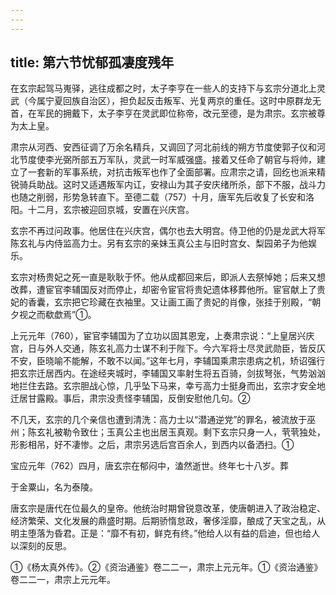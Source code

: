 ```yaml
---
---
---
```

title: 第六节忧郁孤凄度残年
---



在玄宗起驾马嵬驿，逃往成都之时，太子李亨在一些人的支持下与玄宗分道北上灵武（今属宁夏回族自治区），担负起反击叛军、光复两京的重任。这时中原群龙无首，在军民的拥戴下，太子李亨在灵武即位称帝，改元至德，是为肃宗。玄宗被尊为太上皇。

肃宗从河西、安西征调了万余名精兵，又调回了河北前线的朔方节度使郭子仪和河北节度使李光弼所部五万军队，灵武一时军威强盛。接着又任命了朝官与将帅，建立了一套新的军事系统，对抗击叛军也作了全面部署。应肃宗之请，回纥也派来精锐骑兵助战。这时又适遇叛军内讧，安禄山为其子安庆绪所杀，部下不服，战斗力也随之削弱，形势急转直下。至德二载（757）十月，唐军先后收复了长安和洛阳。十二月，玄宗被迎回京城，安置在兴庆宫。

玄宗不再过问政事。他居住在兴庆宫，偶尔也去大明宫。侍卫他的仍是龙武大将军陈玄礼与内侍监高力士。另有玄宗的亲妹玉真公主与旧时宫女、梨园弟子为他娱乐。

玄宗对杨贵妃之死一直是耿耿于怀。他从成都回来后，即派人去祭悼她；后来又想改葬，遭宦官李辅国反对而停止，却密令宦官将贵妃遗体移葬他所。宦官献上了贵妃的香囊，玄宗把它珍藏在衣袖里。又让画工画了贵妃的肖像，张挂于别殿，“朝夕视之而欷歔焉”①。

上元元年（760），宦官李辅国为了立功以固其恩宠，上奏肃宗说：“上皇居兴庆宫，日与外人交通，陈玄礼高力士谋不利于陛下。今六军将士尽灵武勋臣，皆反仄不安，臣晓喻不能解，不敢不以闻。”这年七月，李辅国乘肃宗患病之机，矫诏强行把玄宗迁居西内。在途经夹城时，李辅国又率射生将五百骑，剑拔弩张，气势汹汹地拦住去路。玄宗胆战心惊，几乎坠下马来，幸亏高力士挺身而出，玄宗才安全地迁居甘露殿。事后，肃宗没责怪李辅国，反倒安慰他几句。②

不几天，玄宗的几个亲信也遭到清洗：高力士以“潜通逆党”的罪名，被流放于巫州；陈玄礼被勒令致仕；玉真公主也出居玉真观。剩下玄宗只身一人，茕茕独处，形影相吊，好不凄惨。之后，肃宗另选后宫百余人，到西内以备洒扫。①

宝应元年（762）四月，唐玄宗在郁闷中，溘然逝世。终年七十八岁。葬

于金粟山，名为泰陵。

唐玄宗是唐代在位最久的皇帝。他统治时期曾锐意改革，使唐朝进入了政治稳定、经济繁荣、文化发展的鼎盛时期。后期骄惰怠政，奢侈淫靡，酿成了天宝之乱，从明主堕落为昏君。正是：“靡不有初，鲜克有终。”他给人以有益的启迪，但也给人以深刻的反思。

①《杨太真外传》。②《资治通鉴》卷二二一，肃宗上元元年。①《资治通鉴》卷二二一，肃宗上元元年。